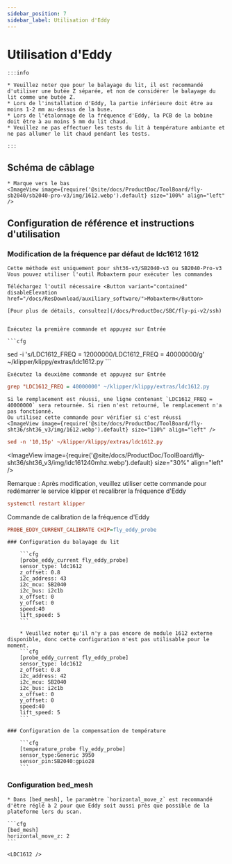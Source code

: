 ```yaml
---
sidebar_position: 7
sidebar_label: Utilisation d'Eddy
---
```



# Utilisation d'Eddy

    :::info

    * Veuillez noter que pour le balayage du lit, il est recommandé d'utiliser une butée Z séparée, et non de considérer le balayage du lit comme une butée Z.
    * Lors de l'installation d'Eddy, la partie inférieure doit être au moins 1-2 mm au-dessus de la buse.
    * Lors de l'étalonnage de la fréquence d'Eddy, la PCB de la bobine doit être à au moins 5 mm du lit chaud.
    * Veuillez ne pas effectuer les tests du lit à température ambiante et ne pas allumer le lit chaud pendant les tests.

    :::

## Schéma de câblage

    * Marque vers le bas
    <ImageView image={require('@site/docs/ProductDoc/ToolBoard/fly-sb2040/sb2040-pro-v3/img/1612.webp').default} size="100%" align="left" />


## Configuration de référence et instructions d'utilisation

### Modification de la fréquence par défaut de ldc1612 1612
    Cette méthode est uniquement pour sht36-v3/SB2040-v3 ou SB2040-Pro-v3
    Vous pouvez utiliser l'outil Mobaxterm pour exécuter les commandes

    Téléchargez l'outil nécessaire <Button variant="contained" disableElevation href="/docs/ResDownload/auxiliary_software/">Mobaxterm</Button>
    
    [Pour plus de détails, consultez](/docs/ProductDoc/SBC/fly-pi-v2/ssh)


    Exécutez la première commande et appuyez sur Entrée

    ```cfg
sed -i 's/LDC1612_FREQ = 12000000/LDC1612_FREQ = 40000000/g' ~/klipper/klippy/extras/ldc1612.py
    ```

    Exécutez la deuxième commande et appuyez sur Entrée
  ```cfg
grep "LDC1612_FREQ = 40000000" ~/klipper/klippy/extras/ldc1612.py
  ```
    Si le remplacement est réussi, une ligne contenant `LDC1612_FREQ = 40000000` sera retournée. Si rien n'est retourné, le remplacement n'a pas fonctionné.
    Ou utilisez cette commande pour vérifier si c'est réussi
    <ImageView image={require('@site/docs/ProductDoc/ToolBoard/fly-sht36/sht36_v3/img/1612.webp').default} size="110%" align="left" />
```cfg
sed -n '10,15p' ~/klipper/klippy/extras/ldc1612.py
```
   <ImageView image={require('@site/docs/ProductDoc/ToolBoard/fly-sht36/sht36_v3/img/ldc161240mhz.webp').default} size="30%" align="left" />

   Remarque : Après modification, veuillez utiliser cette commande pour redémarrer le service klipper et recalibrer la fréquence d'Eddy
   ```cfg
   systemctl restart klipper
   ```
   Commande de calibration de la fréquence d'Eddy
   ```cfg
   PROBE_EDDY_CURRENT_CALIBRATE CHIP=fly_eddy_probe
   ```

    ### Configuration du balayage du lit

        ```cfg
        [probe_eddy_current fly_eddy_probe]
        sensor_type: ldc1612
        z_offset: 0.8
        i2c_address: 43
        i2c_mcu: SB2040
        i2c_bus: i2c1b
        x_offset: 0
        y_offset: 0
        speed:40
        lift_speed: 5
        ```

        * Veuillez noter qu'il n'y a pas encore de module 1612 externe disponible, donc cette configuration n'est pas utilisable pour le moment.
        ```cfg
        [probe_eddy_current fly_eddy_probe]
        sensor_type: ldc1612
        z_offset: 0.8
        i2c_address: 42
        i2c_mcu: SB2040
        i2c_bus: i2c1b
        x_offset: 0
        y_offset: 0
        speed:40
        lift_speed: 5
        ```

    ### Configuration de la compensation de température

        ```cfg
        [temperature_probe fly_eddy_probe]
        sensor_type:Generic 3950
        sensor_pin:SB2040:gpio28
        ```

### Configuration bed_mesh

    * Dans [bed_mesh], le paramètre `horizontal_move_z` est recommandé d'être réglé à 2 pour que Eddy soit aussi près que possible de la plateforme lors du scan.

    ```cfg
    [bed_mesh]
    horizontal_move_z: 2
    ```

    <LDC1612 />